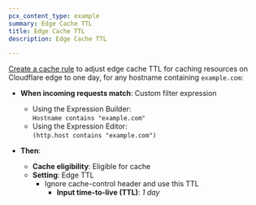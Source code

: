 ```yaml
---
pcx_content_type: example
summary: Edge Cache TTL
title: Edge Cache TTL
description: Edge Cache TTL

---
```



[Create a cache rule](/cache/how-to/cache-rules/create-dashboard/) to adjust edge cache TTL for caching resources on Cloudflare edge to one day, for any hostname containing `example.com`:

<Example>

* **When incoming requests match**: Custom filter expression
  * Using the Expression Builder:<br/>
    `Hostname contains "example.com"`
  * Using the Expression Editor:<br/>
    `(http.host contains "example.com")`

* **Then**:
  * **Cache eligibility**: Eligible for cache
  * **Setting**: Edge TTL
    * Ignore cache-control header and use this TTL
      * **Input time-to-live (TTL)**: *1 day*

</Example>
